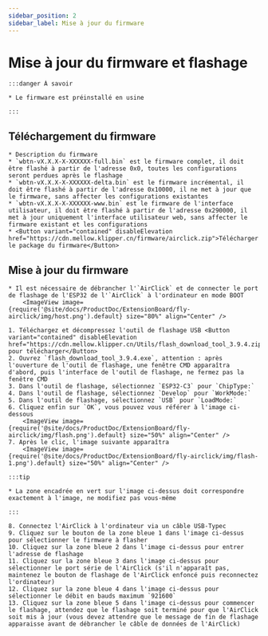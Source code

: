 ```yaml
---
sidebar_position: 2
sidebar_label: Mise à jour du firmware
---
```






# Mise à jour du firmware et flashage

    :::danger À savoir

    * Le firmware est préinstallé en usine

    :::

## Téléchargement du firmware

    * Description du firmware
    * `wbtn-vX.X.X-X-XXXXXX-full.bin` est le firmware complet, il doit être flashé à partir de l'adresse 0x0, toutes les configurations seront perdues après le flashage
    * `wbtn-vX.X.X-X-XXXXXX-delta.bin` est le firmware incrémental, il doit être flashé à partir de l'adresse 0x10000, il ne met à jour que le firmware, sans affecter les configurations existantes
    * `wbtn-vX.X.X-X-XXXXXX-www.bin` est le firmware de l'interface utilisateur, il doit être flashé à partir de l'adresse 0x290000, il met à jour uniquement l'interface utilisateur web, sans affecter le firmware existant et les configurations
    * <Button variant="contained" disableElevation href="https://cdn.mellow.klipper.cn/firmware/airclick.zip">Télécharger le package du firmware</Button>

## Mise à jour du firmware
    * Il est nécessaire de débrancher l'`AirClick` et de connecter le port de flashage de l'ESP32 de l'`AirClick` à l'ordinateur en mode BOOT
        <ImageView image={require('@site/docs/ProductDoc/ExtensionBoard/fly-airclick/img/host.png').default} size="80%" align="Center" />

    1. Téléchargez et décompressez l'outil de flashage USB <Button variant="contained" disableElevation href="https://cdn.mellow.klipper.cn/Utils/flash_download_tool_3.9.4.zip">Cliquez pour télécharger</Button>
    2. Ouvrez `flash_download_tool_3.9.4.exe`, attention : après l'ouverture de l'outil de flashage, une fenêtre CMD apparaîtra d'abord, puis l'interface de l'outil de flashage, ne fermez pas la fenêtre CMD
    3. Dans l'outil de flashage, sélectionnez `ESP32-C3` pour `ChipType:`
    4. Dans l'outil de flashage, sélectionnez `Develop` pour `WorkMode:`
    5. Dans l'outil de flashage, sélectionnez `USB` pour `LoadMode:`
    6. Cliquez enfin sur `OK`, vous pouvez vous référer à l'image ci-dessous
        <ImageView image={require('@site/docs/ProductDoc/ExtensionBoard/fly-airclick/img/flash.png').default} size="50%" align="Center" />
    7. Après le clic, l'image suivante apparaîtra
        <ImageView image={require('@site/docs/ProductDoc/ExtensionBoard/fly-airclick/img/flash-1.png').default} size="50%" align="Center" />

    :::tip

    * La zone encadrée en vert sur l'image ci-dessus doit correspondre exactement à l'image, ne modifiez pas vous-même

    :::

    8. Connectez l'AirClick à l'ordinateur via un câble USB-Typec
    9. Cliquez sur le bouton de la zone bleue 1 dans l'image ci-dessus pour sélectionner le firmware à flasher
    10. Cliquez sur la zone bleue 2 dans l'image ci-dessus pour entrer l'adresse de flashage
    11. Cliquez sur la zone bleue 3 dans l'image ci-dessus pour sélectionner le port série de l'AirClick (s'il n'apparaît pas, maintenez le bouton de flashage de l'AirClick enfoncé puis reconnectez l'ordinateur)
    12. Cliquez sur la zone bleue 4 dans l'image ci-dessus pour sélectionner le débit en bauds maximum `921600`
    13. Cliquez sur la zone bleue 5 dans l'image ci-dessus pour commencer le flashage, attendez que le flashage soit terminé pour que l'AirClick soit mis à jour (vous devez attendre que le message de fin de flashage apparaisse avant de débrancher le câble de données de l'AirClick)